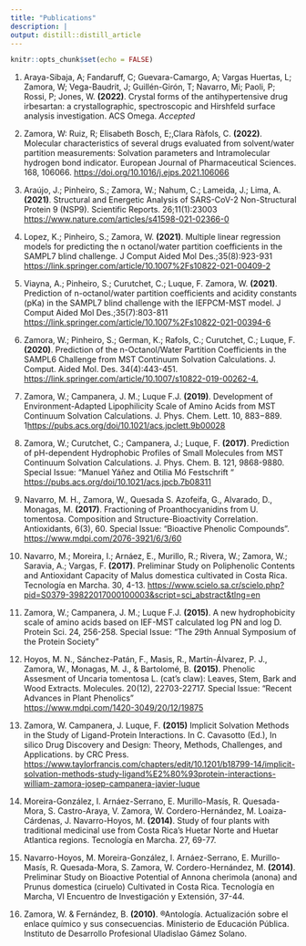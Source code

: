 ```yaml
---
title: "Publications"
description: |
output: distill::distill_article
---
```


```r
knitr::opts_chunk$set(echo = FALSE)
```
1. Araya-Sibaja, A; Fandaruff, C; Guevara-Camargo, A; Vargas Huertas, L; Zamora, W; Vega-Baudrit, J; Guillén-Girón, T; Navarro, Mi; Paoli, P; Rossi, P; Jones, W. **(2022)**. Crystal forms of the antihypertensive drug irbesartan: a crystallographic, spectroscopic and Hirshfeld surface analysis investigation. ACS Omega. *Accepted*

2. Zamora, W: Ruiz, R;  Elisabeth Bosch, E;,Clara Ràfols, C. **(2022)**. Molecular characteristics of several drugs evaluated from solvent/water partition measurements: Solvation parameters and Intramolecular hydrogen bond indicator.  European Journal of Pharmaceutical Sciences. 168, 106066.
  <https://doi.org/10.1016/j.ejps.2021.106066>

3. Araújo, J.; Pinheiro, S.; Zamora, W.; Nahum, C.; Lameida, J.; Lima, A. **(2021)**. Structural and Energetic Analysis of SARS-CoV-2 Non-Structural Protein 9 (NSP9). Scientific Reports. 26;11(1):23003
  <https://www.nature.com/articles/s41598-021-02366-0>

4. Lopez, K.; Pinheiro, S.; Zamora, W. **(2021)**. Multiple linear regression models for predicting the n octanol/water partition coefficients in the SAMPL7 blind challenge. J Comput Aided Mol Des.;35(8):923-931
 <https://link.springer.com/article/10.1007%2Fs10822-021-00409-2>

5. Viayna, A.; Pinheiro, S.; Curutchet, C.; Luque, F.  Zamora, W. **(2021)**. Prediction of n-octanol/water partition coefficients and acidity constants (pKa) in the SAMPL7 blind challenge with the IEFPCM-MST model. J Comput Aided Mol Des.;35(7):803-811
 <https://link.springer.com/article/10.1007%2Fs10822-021-00394-6>

6. Zamora, W.; Pinheiro, S.; German, K.; Rafols, C.; Curutchet, C.; Luque, F. **(2020)**. Prediction of the n-Octanol/Water Partition Coefficients in the SAMPL6 Challenge from MST Continuum Solvation Calculations. J. Comput. Aided Mol. Des. 34(4):443-451.
 <https://link.springer.com/article/10.1007/s10822-019-00262-4.> 

7. Zamora, W.; Campanera, J. M.; Luque F.J. **(2019)**. Development of Environment-Adapted Lipophilicity Scale of Amino Acids from MST Continuum Solvation Calculations. J. Phys. Chem. Lett. 10, 883−889.  1<https://pubs.acs.org/doi/10.1021/acs.jpclett.9b00028>

8. Zamora, W.; Curutchet, C.; Campanera, J.; Luque, F. **(2017)**. Prediction of pH-dependent Hydrophobic Profiles of Small Molecules from MST Continuum Solvation Calculations. J. Phys. Chem. B. 121, 9868-9880. Special Issue: “Manuel Yáñez and Otilia Mó Festschrift “
 <https://pubs.acs.org/doi/10.1021/acs.jpcb.7b08311>

9. Navarro, M. H., Zamora, W., Quesada S. Azofeifa, G., Alvarado, D., Monagas, M. **(2017)**. Fractioning of Proanthocyanidins from U. tomentosa. Composition and Structure-Bioactivity Correlation. Antioxidants, 6(3), 60. Special Issue: "Bioactive Phenolic Compounds". 
 <https://www.mdpi.com/2076-3921/6/3/60>

10. Navarro, M.; Moreira, I.; Arnáez, E., Murillo, R.; Rivera, W.; Zamora, W.; Saravia, A.; Vargas, F. **(2017)**. Preliminar Study on Poliphenolic Contents and Antioxidant Capacity of Malus domestica cultivated in Costa Rica. Tecnología en Marcha. 30, 4-13.
 <https://www.scielo.sa.cr/scielo.php?pid=S0379-39822017000100003&script=sci_abstract&tlng=en>

11. Zamora, W.; Campanera, J. M.; Luque F.J. **(2015)**. A new hydrophobicity scale of amino acids based on IEF-MST calculated log PN and log D. Protein Sci. 24, 256-258. Special Issue: “The 29th Annual Symposium of the Protein Society”

12. Hoyos, M. N., Sánchez-Patán, F., Masis, R., Martín-Álvarez, P. J., Zamora, W., Monagas, M. J., & Bartolomé, B. **(2015)**. Phenolic Assesment of Uncaria tomentosa L. (cat's claw): Leaves, Stem, Bark and Wood Extracts. Molecules. 20(12), 22703-22717. Special Issue: “Recent Advances in Plant Phenolics”     
 <https://www.mdpi.com/1420-3049/20/12/19875>

13. Zamora, W. Campanera, J. Luque, F. **(2015)** Implicit Solvation Methods in the Study of Ligand-Protein Interactions. In C. Cavasotto (Ed.), In silico Drug Discovery and Design: Theory, Methods, Challenges, and Applications. by CRC Press.              <https://www.taylorfrancis.com/chapters/edit/10.1201/b18799-14/implicit-solvation-methods-study-ligand%E2%80%93protein-interactions-william-zamora-josep-campanera-javier-luque>

14. Moreira-González, I. Arnáez-Serrano, E. Murillo-Masís, R. Quesada-Mora, S. Castro-Araya, V. Zamora, W. Cordero-Hernández, M. Loaiza-Cárdenas, J. Navarro-Hoyos, M. **(2014)**. Study of four plants with traditional medicinal use from Costa Rica’s Huetar Norte and Huetar Atlantica regions. Tecnología en Marcha. 27, 69-77. 

15. Navarro-Hoyos, M. Moreira-González, I. Arnáez-Serrano, E. Murillo-Masís, R. Quesada-Mora, S. Zamora, W. Cordero-Hernández, M. **(2014)**. Preliminar Study on Bioactive Potential of Annona cherimola (anona) and Prunus domestica (ciruelo) Cultivated in Costa Rica. Tecnología en Marcha, VI Encuentro de Investigación y Extensión, 37-44.

16. Zamora, W. & Fernández, B. **(2010)**. ®Antología. Actualización sobre el enlace químico y sus consecuencias. Ministerio de Educación Pública. Instituto de Desarrollo Profesional Uladislao Gámez Solano.



